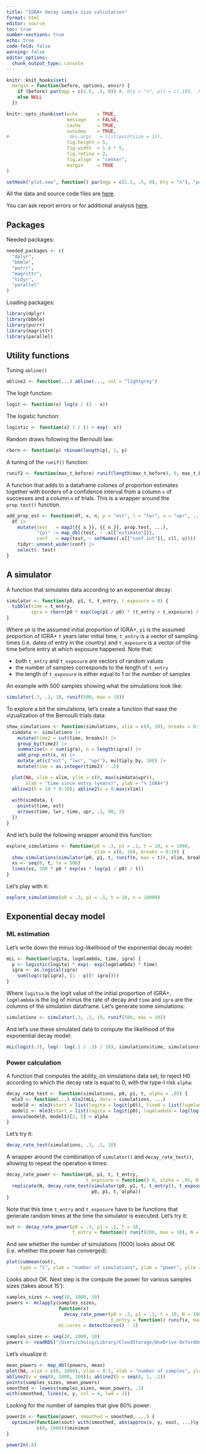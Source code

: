 ```yaml
---
title: "IGRA+ decay sample size calculation"
format: html
editor: source
toc: true
number-sections: true
echo: true
code-fold: false
warning: false
editor_options: 
  chunk_output_type: console
---
```


```r
knitr::knit_hooks$set(
  margin = function(before, options, envir) {
    if (before) par(mgp = c(1.5, .5, 0)) #, bty = "n", plt = c(.105, .97, .13, .97))
    else NULL
  })

knitr::opts_chunk$set(echo       = TRUE,
                      message    = FALSE,
                      cache      = TRUE,
                      autodep    = TRUE,
#                      dev.args   = list(pointsize = 11),
                      fig.height = 5,
                      fig.width  = 1.4 * 5,
                      fig.retina = 2,
                      fig.align  = "center",
                      margin     = TRUE 
)

setHook("plot.new", function() par(mgp = c(1.5, .5, 0), bty = "n"), "prepend")
```

All the data and source code files are [here](https://github.com/TB-DURATION/igra_decay_power).

You can ask report errors or for additional analysis [here](https://github.com/TB-DURATION/igra_decay_power).

## Packages

Needed packages: 

```r
needed_packages <- c(
  "dplyr",
  "bbmle",
  "purrr",
  "magrittr",
  "tidyr",
  "parallel"
)
```

Loading packages:

```r
library(dplyr)
library(bbmle)
library(purrr)
library(magrittr)
library(parallel)
```

## Utility functions

Tuning `abline()`

```r
abline2 <- function(...) abline(..., col = "lightgrey")
```

The logit function:

```r
logit <- function(x) log(x / (1 - x))
```

The logistic function:

```r
logistic <- function(x) 1 / (1 + exp(- x))
```

Random draws following the Bernoulli law:

```r
rbern <- function(p) rbinom(length(p), 1, p)
```

A tuning of the `runif()` function:

```r
runif2 <- function(max_t_before) runif(length(max_t_before), 0, max_t_before)
```

A function that adds to a dataframe colones of proportion estimates together with 
borders of a confidence interval from a column `x` of successes and a column `n` of
trials. This is a wrapper around the `prop.test()` function.

```r
add_prop_est <- function(df, x, n, p = "est", l = "lwr", u = "upr", ...) {
  df |> 
    mutate(test   = map2({{ x }}, {{ n }}, prop.test, ...),
           "{p}" := map_dbl(test, ~ .x[["estimate"]]),
           conf   = map(test, ~ setNames(.x[["conf.int"]], c(l, u)))) |> 
    tidyr::unnest_wider(conf) |> 
    select(- test)
}
```

## A simulator

A function that simulates data according to an exponential decay:

```r
simulator <- function(p0, p1, t, t_entry, t_exposure = 0) {
  tibble(time = t_entry,
         igra = rbern(p0 * exp(log(p1 / p0) * (t_entry + t_exposure) / t)))
}
```

Where `p0` is the assumed initial proportion of IGRA+, `p1` is the assumed proportion of
IGRA+ `t` years later initial time, `t_entry` is a vector of sampling times (i.e. dates
of entry in the country) and `t_exposure` is a vector of the time before entry at which 
exposure happened. Note that:

* both `t_entry` and `t_exposure` are vectors of random values
* the number of samples corresponds to the length of `t_entry`
* the length of `t_exposure` is either equal to 1 or the number of samples

An example with 500 samples showing what the simulations look like:

```r
simulator(.3, .1, 10, runif(500, max = 10))
```

To explore a bit the simulations, let's create a function that ease the vizualization
of the Bernoulli trials data:

```r
show_simulations <- function(simulations, xlim = c(0, 10), breaks = 0:10) {
  simdata <- simulations |> 
    mutate(time2 = cut(time, breaks)) |> 
    group_by(time2) |> 
    summarise(x = sum(igra), n = length(igra)) |> 
    add_prop_est(x, n) |> 
    mutate_at(c("est", "lwr", "upr"), multiply_by, 100) |> 
    mutate(time = as.integer(time2) - .5)

  plot(NA, xlim = xlim, ylim = c(0, max(simdata$upr)),
       xlab = "time since entry (years)", ylab = "% IGRA+")
  abline2(h = 10 * 0:10); abline2(v = 0:max(xlim))
  
  with(simdata, {
    points(time, est)
    arrows(time, lwr, time, upr, .1, 90, 3)
  })
}
```

And let's build the following wrapper around this function:

```r
explore_simulations <- function(p0 = .3, p1 = .1, t = 10, n = 1000,
                                xlim = c(0, 10), breaks = 0:10) {
  show_simulations(simulator(p0, p1, t, runif(n, max = t)), xlim, breaks)
  xs <- seq(0, t, le = 500)
  lines(xs, 100 * p0 * exp(xs * log(p1 / p0) / t))
}
```

Let's play with it:

```r
explore_simulations(p0 = .3, p1 = .1, t = 10, n = 10000)
```

## Exponential decay model

### ML estimation

Let's write down the minus log-likelihood of the exponential decay model:

```r
mLL <- function(logita, logmlambda, time, igra) {
  p <- logistic(logita) * exp(- exp(logmlambda) * time)
  igra <- as.logical(igra)
  - sum(log(c(p[igra], (1 - p)[! igra])))
}
```

Where `logitsa` is the logit value of the initial proportion of IGRA+, `logmlambda` is
the log of minus the rate of decay and `time` and `igra` are the columns of the
simulation dataframe. Let's generate some simulations:

```r
simulations <- simulator(.3, .1, 10, runif(500, max = 10))
```

And let's use these simulated data to compute the likelihood of the exponential decay
model:

```r
mLL(logit(.3), log(- log(.1 / .3) / 10), simulations$time, simulations$igra)
```

### Power calculation

A function that computes the ability, on simulations data set, to reject H0 according to
which the decay rate is equal to 0, with the type-I risk `alpha`:

```r
decay_rate_test <- function(simulations, p0, p1, t, alpha = .05) {
  mle3 <- function(...) mle2(mLL, data = simulations, ...)
  model0 <- mle3(start = list(logita = logit(p0)), fixed = list(logmlambda = - Inf))
  model1 <- mle3(start = list(logita = logit(p0), logmlambda = log(log(p0 / p1) / t)))
  anova(model0, model1)[2, 5] < alpha
}
```

Let's try it:

```r
decay_rate_test(simulations, .3, .1, 10)
```

A wrapper around the combination of `simulator()` and `decay_rate_test()`, allowing to
repeat the operation `N` times:

```r
decay_rate_power <- function(p0, p1, t, t_entry,
                             t_exposure = function() 0, alpha = .05, N = 100) {
  replicate(N, decay_rate_test(simulator(p0, p1, t, t_entry(), t_exposure()),
                               p0, p1, t, alpha))
}
```

Note that this time `t_entry` and `t_exposure` have to be functions that generate
random times at the time the simulator is executed. Let's try it:

```r
out <- decay_rate_power(p0 = .3, p1 = .1, t = 10,
                        t_entry = function() runif(200, max = 10), N = 1000)
```

And see whether the number of simulations (1000) looks about OK (i.e. whether the power
has converged):

```r
plot(cummean(out),
     type = "l", xlab = "number of simulations", ylab = "power", ylim = 0:1)
```

Looks about OK. Next step is the compute the power for various samples sizes (takes
about 15'):

```r
samples_sizes <- seq(10, 1000, 10)
powers <- mclapply(samples_sizes,
                   function(x)
                     decay_rate_power(p0 = .3, p1 = .1, t = 10, N = 1000,
                                      t_entry = function() runif(x, max = 10)),
                   mc.cores = detectCores() - 1)
```

```r
samples_sizes <- seq(10, 1000, 10)
powers <- readRDS("/Users/choisy/Library/CloudStorage/OneDrive-OxfordUniversityClinicalResearchUnit/GitHub/tb-duration/igra_decay_power/powers.RDS")
```

Let's visualize it:

```r
mean_powers <- map_dbl(powers, mean)
plot(NA, xlim = c(0, 1000), ylim = 0:1, xlab = "number of samples", ylab = "power")
abline2(v = seq(0, 1000, 100)); abline2(h = seq(0, 1, .2))
points(samples_sizes, mean_powers)
smoothed <- lowess(samples_sizes, mean_powers, .1)
with(smoothed, lines(x, y, col = 4, lwd = 2))
```

Looking for the number of samples that give 80% power:

```r
power2n <- function(power, smoothed = smoothed, ...) {
  optimize(function(xout) with(smoothed, abs(approx(x, y, xout, ...)$y - power)),
           c(0, 1000))$minimum
}
```

```r
power2n(.8)
```

